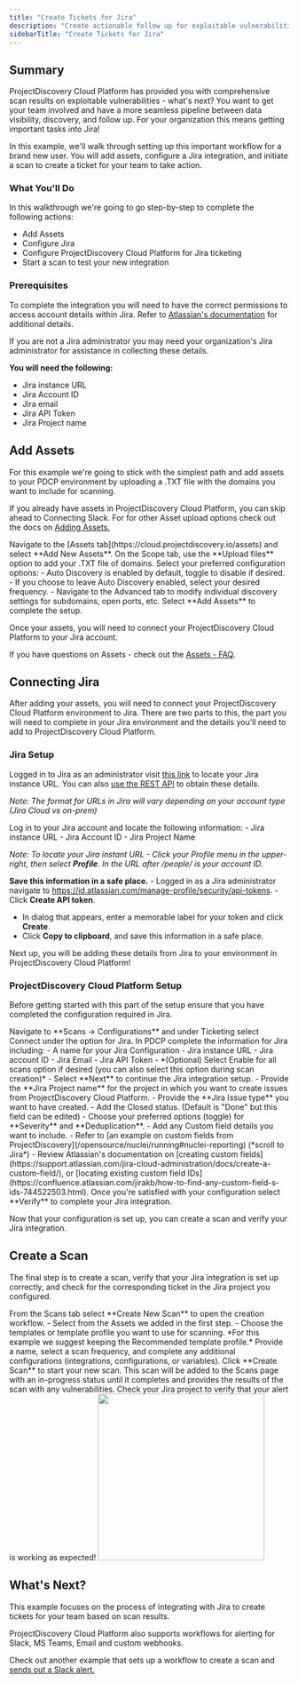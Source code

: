```yaml
---
title: "Create Tickets for Jira"
description: "Create actionable follow up for exploitable vulnerabilities in Jira"
sidebarTitle: "Create Tickets for Jira"
---
```


## Summary
ProjectDiscovery Cloud Platform has provided you with comprehensive scan results on exploitable vulnerabilities - what's next? You want to get your team involved and have a more seamless pipeline between data visibility, discovery, and follow up. 
For your organization this means getting important tasks into Jira!


In this example, we'll walk through setting up this important workflow for a brand new user. You will add assets, configure a Jira integration, and initiate a scan to create a ticket for your team to take action. 

### What You'll Do 
In this walkthrough we're going to go step-by-step to complete the following actions:

- Add Assets 
- Configure Jira
- Configure ProjectDiscovery Cloud Platform for Jira ticketing
- Start a scan to test your new integration

### Prerequisites 
To complete the integration you will need to have the correct permissions to access account details within Jira. Refer to [Atlassian's documentation](https://support.atlassian.com/atlassian-account/docs/manage-api-tokens-for-your-atlassian-account/) for additional details.

<Note>If you are not a Jira administrator you may need your organization's Jira administrator for assistance in collecting these details. </Note>

**You will need the following:**

- Jira instance URL
- Jira Account ID
- Jira email
- Jira API Token
- Jira Project name

## Add Assets

For this example we're going to stick with the simplest path and add assets to your PDCP environment by uploading a .TXT file with the domains you want to include for scanning. 

If you already have assets in ProjectDiscovery Cloud Platform, you can skip ahead to Connecting Slack. For for other Asset upload options check out the docs on [Adding Assets.](/cloud/assets/adding-assets)


<Steps>
  <Step title="Add New Assets">
    Navigate to the [Assets tab](https://cloud.projectdiscovery.io/assets) and select **Add New Assets**. 
  </Step>
  <Step title="Choose Scope">
    On the Scope tab, use the **Upload files** option to add your .TXT file of domains.
  </Step>
  <Step title="Select Options">
    Select your preferred configuration options:
     - Auto Discovery is enabled by default, toggle to disable if desired.
     - If you choose to leave Auto Discovery enabled, select your desired frequency.
     - Navigate to the Advanced tab to modify individual discovery settings for subdomains, open ports, etc.
  </Step>
  <Step title="Complete your setup">
    Select **Add Assets** to complete the setup. 
  </Step>  

</Steps>

Once your assets, you will need to connect your ProjectDiscovery Cloud Platform to your Jira account.

If you have questions on Assets - check out the [Assets - FAQ](/cloud/assets/overview#faq). 

## Connecting Jira
After adding your assets, you will need to connect your ProjectDiscovery Cloud Platform environment to Jira. There are two parts to this, the part you will need to complete in your Jira environment and the details you'll need to add to ProjectDiscovery Cloud Platform. 

### Jira Setup

Logged in to Jira as an administrator visit [this link]( https://id.atlassian.com/manage-profile/products) to locate your Jira instance URL.
You can also [use the REST API](https://developer.atlassian.com/cloud/jira/platform/rest/v3/) to obtain these details. 

*Note: The format for URLs in Jira will vary depending on your account type (Jira Cloud vs on-prem)*

<Steps>
  <Step title="Find your Jira instance URL">
  Log in to your Jira account and locate the following information:
  - Jira instance URL
  - Jira Account ID
  - Jira Project Name

  *Note: To locate your Jira instant URL -  Click your Profile menu in the upper-right, then select **Profile**. In the URL after /people/ is your account ID.*

  **Save this information in a safe place.**
  </Step>
  <Step title="Create an API Token">
    - Logged in as a Jira administrator navigate to https://id.atlassian.com/manage-profile/security/api-tokens.
    - Click **Create API token**.
  </Step>
  <Step title="Save your API token">
   - In dialog that appears, enter a memorable label for your token and click **Create**.
   - Click **Copy to clipboard**, and save this information in a safe place.
  </Step>
</Steps>

Next up, you will be adding these details from Jira to your environment in ProjectDiscovery Cloud Platform!

### ProjectDiscovery Cloud Platform Setup 
Before getting started with this part of the setup ensure that you have completed the configuration required in Jira.

<Steps>
  <Step title="Launch the Jira integration in PDCP">
  Navigate to **Scans → Configurations** and under Ticketing select Connect under the option for Jira. 
  </Step>
  <Step title="Add your config details">
  In PDCP complete the information for Jira including: 
  - A name for your Jira Configuration
  - Jira instance URL
  - Jira account ID
  - Jira Email
  - Jira API Token
  - *(Optional) Select Enable for all scans option if desired (you can also select this option during scan creation)*
  - Select **Next** to continue the Jira integration setup. 
  </Step>
  <Step title="Continue adding your config Details">
  - Provide the **Jira Project name** for the project in which you want to create issues from ProjectDiscovery Cloud Platform.
  - Provide the **Jira Issue type** you want to have created. 
  - Add the Closed status. (Default is "Done" but this field can be edited)
  - Choose your preferred options (toggle) for **Severity** and **Deduplication**. 
  - Add any Custom field details you want to include.
     - Refer to [an example on custom fields from ProjectDiscovery](/opensource/nuclei/running#nuclei-reporting) (*scroll to Jira*)
     - Review Atlassian's documentation on [creating custom fields](https://support.atlassian.com/jira-cloud-administration/docs/create-a-custom-field/), or [locating existing custom field IDs](https://confluence.atlassian.com/jirakb/how-to-find-any-custom-field-s-ids-744522503.html).
  </Step>
  <Step title="Finalize your configuration for Jira">
  Once you're satisfied with your configuration select **Verify** to complete your Jira integration.
  </Step>
</Steps>

Now that your configuration is set up, you can create a scan and verify your Jira integration. 

## Create a Scan 

The final step is to create a scan, verify that your Jira integration is set up correctly, and check for the corresponding ticket in the Jira project you configured. 

<Steps>
  <Step title="Create a new scan">
  From the Scans tab select **Create New Scan** to open the creation workflow. 
  </Step>
  <Step title="Complete Scan Details">
  - Select from the Assets we added in the first step. 
  - Choose the templates or template profile you want to use for scanning. *For this example we suggest keeping the Recommended template profile.*
  </Step>
  <Step title="Finalize your config">
   Provide a name, select a scan frequency, and complete any additional configurations (integrations, configurations, or variables).
  </Step>
  <Step title="Finish creating">
   Click **Create Scan** to start your new scan. This scan will be added to the Scans page with an in-progress status until it completes and provides the results of the scan with any vulnerabilities.
  </Step>    
  <Step title="Check for Tickets">
   Check your Jira project to verify that your alert is working as expected! 
   <img height="300" src="/images/platform/jiraticket.png" />
  </Step> 
</Steps>

## What's Next? 
This example focuses on the process of integrating with Jira to create tickets for your team based on scan results. 

ProjectDiscovery Cloud Platform also supports workflows for alerting for Slack, MS Teams, Email and custom webhooks. 

Check out another example that sets up a workflow to create a scan and [sends out a Slack alert.](/cloud/examples/slackalert) 

